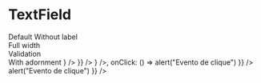 

<Meta title="TextField" component={TextField} />

# TextField

<Story name="TextField">
  <Box css={{ display: "grid", gap: 16, gridTemplateColumns: "1fr 1fr" }}>
    <div>
      <span>Default</span>
      <TextField
        label="Nome"
        id="text-field"
        name="text-field"
        placeholder="Insira o seu nome"
        helperText="Texto auxiliar"
      />
      <span>Without label</span>
      <TextField
        id="text-field10"
        name="text-field10"
        placeholder="Insira o seu nome"
        helperText="Texto auxiliar"
      />
    </div>
    <div>
      <span>Full width</span>
      <TextField
        label="Nome"
        id="text-field2"
        name="text-field2"
        inputSize="fullWidth"
        placeholder="Insira o seu nome"
        width="100%"
      />
    </div>
    <div>
      <span>Validation</span>
      <Box>
        <TextField
          label="Nome"
          id="text-field3"
          name="text-field3"
          placeholder="Insira o seu nome"
          disabled
        />
        <TextField
          label="Nome"
          id="text-field4"
          name="text-field4"
          placeholder="Insira o seu nome"
          variant="success"
        />
        <TextField
          label="Nome"
          id="text-field5"
          name="text-field5"
          placeholder="Insira o seu nome"
          variant="danger"
          helperText="Preencha o campo"
        />
      </Box>
    </div>
    <div>
      <span>With adornment</span>
      <Box css={{ display: "grid", gridTemplateColumns: "1fr 1fr" }}>
        <TextField
          label="Nome"
          id="text-field6"
          name="text-field6"
          placeholder="Digite o valor"
          adornment={{
            position: "left",
            node: <Icon size="large" icon={<AiFillEye />} />
          }}
        />
        <TextField
          label="Nome"
          id="text-field7"
          name="text-field7"
          type="password"
          placeholder="Digite o valor"
          adornment={{
            position: "right",
            node: <Icon size="large" icon={<AiFillEye />} />,
            onClick: () => alert("Evento de clique")
          }}
        />
        <TextField
          label="Nome"
          id="text-field10"
          name="text-field10"
          placeholder="Insira o seu nome"
          adornment={{ position: "left", node: "Left text" }}
        />
        <TextField
          label="Nome"
          id="text-field11"
          name="text-field11"
          placeholder="Insira o seu nome"
          adornment={{
            position: "right",
            node: "Enviar",
            onClick: () => alert("Evento de clique")
          }}
        />
        <TextField
          label="Nome"
          id="text-field8"
          name="text-field8"
          placeholder="Insira o seu nome"
          variant="success"
          adornment={{ position: "left", node: "Left text" }}
        />
        <TextField
          label="Nome"
          id="text-field9"
          name="text-field9"
          placeholder="Insira o seu nome"
          variant="danger"
          adornment={{ position: "right", node: "Right text" }}
        />
        <TextField
          label="Nome"
          id="textfield"
          name="textfield"
          placeholder="Insira o seu nome"
          variant="info"
          adornment={{ position: "left", node: "Right text" }}
        />
        <TextField
          label="Nome"
          id="textfield2"
          name="textfield2"
          placeholder="Insira o seu nome"
          variant="warning"
          adornment={{ position: "right", node: "Right text" }}
        />
      </Box>
    </div>
  </Box>
</Story>
